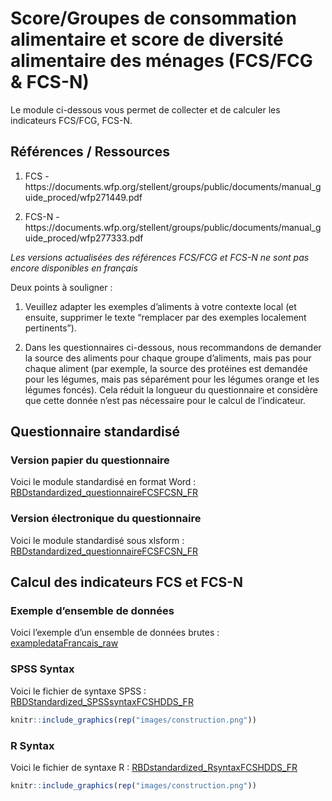 # Score/Groupes de consommation alimentaire et score de diversité alimentaire des ménages (FCS/FCG & FCS-N)

Le module ci-dessous vous permet de collecter et de calculer les indicateurs FCS/FCG, FCS-N.

## Références / Ressources

1.  FCS - https://documents.wfp.org/stellent/groups/public/documents/manual_guide_proced/wfp271449.pdf

2.  FCS-N - https://documents.wfp.org/stellent/groups/public/documents/manual_guide_proced/wfp277333.pdf

*Les versions actualisées des références FCS/FCG et FCS-N ne sont pas encore disponibles en français*

Deux points à souligner :

1. Veuillez adapter les exemples d'aliments à votre contexte local (et ensuite, supprimer le texte "remplacer par des exemples localement pertinents"). 

2. Dans les questionnaires ci-dessous, nous recommandons de demander la source des aliments pour chaque groupe d'aliments, mais pas pour chaque aliment (par exemple, la source des protéines est demandée pour les légumes, mais pas séparément pour les légumes orange et les légumes foncés).  Cela réduit la longueur du questionnaire et considère que cette donnée n'est pas nécessaire pour le calcul de l'indicateur.


## Questionnaire standardisé

### Version papier du questionnaire

Voici le module standardisé en format Word :
[RBDstandardized_questionnaireFCSFCSN_FR](https://github.com/WFP-VAM/RBD_Resilience_guide_FR/blob/main/questionnaires/RBDstandardized_questionnaireFCSFCSN_FR.docx?raw=true) 

### Version électronique du questionnaire

Voici le module standardisé sous xlsform :
[RBDstandardized_questionnaireFCSFCSN_FR](https://github.com/WFP-VAM/RBD_Resilience_guide_FR/blob/main/questionnaires/RBDstandardized_questionnaireFCSFCSN_FR.xlsx?raw=true)

## Calcul des indicateurs FCS et FCS-N  

### Exemple d'ensemble de données

Voici l'exemple d'un ensemble de données brutes :  
[exampledataFrancais_raw](https://github.com/WFP-VAM/RBD_Resilience_guide_FR/blob/main/example_datasets/exampledataFrancais_raw.sav?raw=true)  

### SPSS Syntax

Voici le fichier de syntaxe SPSS : 
[RBDStandardized_SPSSsyntaxFCSHDDS_FR](https://github.com/WFP-VAM/RBD_Resilience_guide_FR/blob/main/syntax/RBDStandardized_SPSSsyntaxFCSHDDS_FR.sps) 


``` r
knitr::include_graphics(rep("images/construction.png"))
```

### R Syntax

Voici le fichier de syntaxe R : 
[RBDstandardized_RsyntaxFCSHDDS_FR](https://github.com/WFP-VAM/RBD_Resilience_guide_FR/blob/main/syntax/RBDstandardized_RsyntaxFCSHDDS_FR.R) 


``` r
knitr::include_graphics(rep("images/construction.png"))
```

